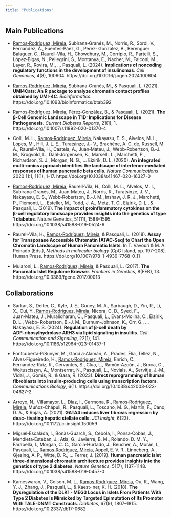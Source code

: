 ```yaml
---
title: "Publications"
---
```


## Main Publications

-   [Ramos‑Rodríguez, Mireia]{.underline}, Subirana‑Granés, M., Norris, R., Sordi, V., Fernández, Á., Fuentes‑Páez, G., Pérez‑ González, B., Berenguer Balaguer, C., Raurell‑Vila, H., Chowdhury, M., Corripio, R., Partelli, S., López‑Bigas, N., Pellegrini, S., Montanya, E., Nacher, M., Falconi, M., Layer, R., Rovira, M., … Pasquali, L. (2024). **Implications of noncoding regulatory functions in the development of insulinomas**. *Cell Genomics*, 4(8), 100604. https://doi.org/10.1016/j.xgen.2024.100604

-   [Ramos‑Rodríguez, Mireia]{.underline}, Subirana‑Granés, M., & Pasquali, L. (2021). **UMI4Cats: An R package to analyze chromatin contact profiles obtained by UMI‑4C**. *Bioinformatics*. https://doi.org/10.1093/bioinformatics/btab392

-   [Ramos‑Rodríguez, Mireia]{.underline}, Pérez‑González, B., & Pasquali, L. (2021). **The β‑Cell Genomic Landscape in T1D: Implications for Disease Pathogenesis**. *Current Diabetes Reports*, 21(1), 1. https://doi.org/10.1007/s11892-020-01370-4

-   Colli, M. L., [Ramos‑Rodríguez, Mireia]{.underline}, Nakayasu, E. S., Alvelos, M. I., Lopes, M., Hill, J. L. E., Turatsinze, J.‑ V., Brachène, A. C. de, Russell, M. A., Raurell‑Vila, H., Castela, A., Juan‑Mateu, J., Webb‑Robertson, B.‑J. M., Krogvold, L., Dahl‑Jorgensen, K., Marselli, L., Marchetti, P., Richardson, S. J., Morgan, N. G., … Eizirik, D. L. (2020). **An integrated multi‑omics approach identifies the landscape of interferon‑mediated responses of human pancreatic beta cells**. *Nature Communications* 2020 11:1, 11(1), 1–17. https://doi.org/10.1038/s41467-020-16327-0

-   [Ramos‑Rodríguez, Mireia]{.underline}, Raurell‑Vila, H., Colli, M. L., Alvelos, M. I., Subirana‑Granés, M., Juan‑Mateu, J., Norris, R., Turatsinze, J.‑V., Nakayasu, E. S., Webb‑Robertson, B.‑J. M., Inshaw, J. R. J., Marchetti, P., Piemonti, L., Esteller, M., Todd, J. A., Metz, T. O., Eizirik, D. L., & Pasquali, L. (2019). **The impact of proinflammatory cytokines on the β‑cell regulatory landscape provides insights into the genetics of type 1 diabetes**. Nature Genetics, 51(11), 1588–1595. https://doi.org/10.1038/s41588-019-0524-6

-   Raurell‑Vila, H., [Ramos‑Rodríguez, Mireia]{.underline}, & Pasquali, L. (2018). **Assay for Transposase Accessible Chromatin (ATAC‑Seq) to Chart the Open Chromatin Landscape of Human Pancreatic Islets**. In T. Vavouri & M. A. Peinado (Eds.), *Methods in molecular biology* (CpG Island, pp. 197–208). Human Press. https://doi.org/10.1007/978-1-4939-7768-0_11

-   Mularoni, L., [Ramos‑Rodríguez, Mireia]{.underline}, & Pasquali, L. (2017). **The Pancreatic Islet Regulome Browser**. *Frontiers in Genetics*, 8(FEB), 13. https://doi.org/10.3389/fgene.2017.00013

## Collaborations

-   Sarkar, S., Deiter, C., Kyle, J. E., Guney, M. A., Sarbaugh, D., Yin, R., Li, X., Cui, Y., [Ramos‑Rodriguez, Mireia]{.underline}, Nicora, C. D., Syed, F., Juan‑Mateu, J., Muralidharan, C., Pasquali, L., Evans‑Molina, C., Eizirik, D. L., Webb‑ Robertson, B.‑J. M., Burnum‑Johnson, K., Orr, G., … Nakayasu, E. S. (2024). **Regulation of β‑cell death by ADP‑ribosylhydrolase ARH3 via lipid signaling in insulitis**. *Cell Communication and Signaling*, 22(1), 141. https://doi.org/10.1186/s12964-023-01437-1

-   Fontcuberta‑PiSunyer, M., Garcı́ a‑Alamán, A., Prades, Èlia, Téllez, N., Alves‑Figueiredo, H., [Ramos‑Rodríguez, Mireia]{.underline}, Enrich, C., Fernandez‑Ruiz, R., Cervantes, S., Clua, L., Ramón‑Azcón, J., Broca, C., Wojtusciszyn, A., Montserrat, N., Pasquali, L., Novials, A., Servitja, J.‑M., Vidal, J., Gomis, R., & Gasa, R. (2023). **Direct reprogramming of human fibroblasts into insulin‑producing cells using transcription factors**. *Communications Biology*, 6(1). https://doi.org/10.1038/s42003-023-04627-2

-   Arroyo, N., Villamayor, L., Díaz, I., Carmona, R., [Ramos‑Rodríguez, Mireia]{.underline}, Muñoz‑Chápuli, R., Pasquali, L., Toscano, M. G., Martín, F., Cano, D. A., & Rojas, A. (2021). **GATA4 induces liver fibrosis regression by deac‑ tivating hepatic stellate cells**. *JCI Insight*, 6(23). https://doi.org/10.1172/jci.insight.150059

-   Miguel‑Escalada, I., Bonàs‑Guarch, S., Cebola, I., Ponsa‑Cobas, J., Mendieta‑Esteban, J., Atla, G., Javierre, B. M., Rolando, D. M. Y., Farabella, I., Morgan, C. C., García‑Hurtado, J., Beucher, A., Morán, I., Pasquali, L., [Ramos‑Rodríguez, Mireia]{.underline}, Appel, E. V. R., Linneberg, A., Gjesing, A. P., Witte, D. R., … Ferrer, J. (2019). **Human pancreatic islet three‑dimensional chromatin architecture provides insights into the genetics of type 2 diabetes**. *Nature Genetics*, 51(7), 1137–1148. https://doi.org/10.1038/s41588-019-0457-0

-   Kameswaran, V., Golson, M. L., [Ramos‑Rodríguez, Mireia]{.underline}, Ou, K., Wang, Y. J., Zhang, J., Pasquali, L., & Kaest‑ ner, K. H. (2018). **The Dysregulation of the DLK1 ‑ MEG3 Locus in Islets From Patients With Type 2 Diabetes Is Mimicked by Targeted Epimutation of Its Promoter With TALE‑DNMT Constructs**. *Diabetes*, 67(9), 1807–1815. https://doi.org/10.2337/db17-0682
